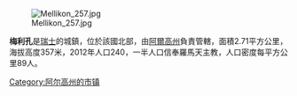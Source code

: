 [[Image:Mellikon_257.jpg|right]]

'''梅利孔'''是[[瑞士|瑞士]]的城鎮，位於該國北部，由[[阿爾高州|阿爾高州]]負責管轄，面積2.71平方公里，海拔高度357米，2012年人口240，一半人口信奉羅馬天主教，人口密度每平方公里89人。

{{Switzerland-geo-stub}}
[[Category:阿尔高州的市镇|Category:阿尔高州的市镇]]